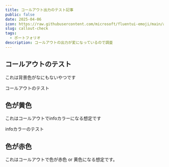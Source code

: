```yaml
---
title: コールアウト出力のテスト記事
public: false
date: 2025-04-06
icon: https://raw.githubusercontent.com/microsoft/fluentui-emoji/main/assets/Beaming%20face%20with%20smiling%20eyes/Flat/beaming_face_with_smiling_eyes_flat.svg
slug: callout-check
tags: 
  - ポートフォリオ
description: コールアウトの出力が変になっているので調査
---
```



## コールアウトのテスト


<Callout type="info" title="">
  これは背景色がなにもないやつです
</Callout>


コールアウトのテスト


## 色が黄色


<Callout type="info" title="">
  これはコールアウトでinfoカラーになる想定です
</Callout>


infoカラーのテスト

## 色が赤色


<Callout type="warning" title="">
  これはコールアウトで色が赤色 or 黄色になる想定です。
</Callout>


